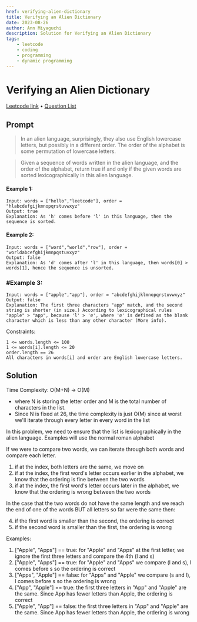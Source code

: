 ```yaml
---
href: verifying-alien-dictionary
title: Verifying an Alien Dictionary
date: 2023-08-26
author: Ann Miyaguchi
description: Solution for Verifying an Alien Dictionary
tags: 
    - leetcode
    - coding
    - programming
    - dynamic programming
---
```


# Verifying an Alien Dictionary
[Leetcode link](https://leetcode.com/problems/verifying-an-alien-dictionary/) • [Question List](Coding-Questions)

## Prompt
>In an alien language, surprisingly, they also use English lowercase letters, but possibly in a different order. The order of the alphabet is some permutation of lowercase letters.

>Given a sequence of words written in the alien language, and the order of the alphabet, return true if and only if the given words are sorted lexicographically in this alien language.

 

#### Example 1:
```
Input: words = ["hello","leetcode"], order = "hlabcdefgijkmnopqrstuvwxyz"
Output: true
Explanation: As 'h' comes before 'l' in this language, then the sequence is sorted.
```

#### Example 2:
```
Input: words = ["word","world","row"], order = "worldabcefghijkmnpqstuvxyz"
Output: false
Explanation: As 'd' comes after 'l' in this language, then words[0] > words[1], hence the sequence is unsorted.
```

### #Example 3:
```
Input: words = ["apple","app"], order = "abcdefghijklmnopqrstuvwxyz"
Output: false
Explanation: The first three characters "app" match, and the second string is shorter (in size.) According to lexicographical rules "apple" > "app", because 'l' > '∅', where '∅' is defined as the blank character which is less than any other character (More info).
```

Constraints:
```
1 <= words.length <= 100
1 <= words[i].length <= 20
order.length == 26
All characters in words[i] and order are English lowercase letters.
```


## Solution 

Time Complexity: O(M+N) -> O(M)

* where N is storing the letter order and M is the total number of characters in the list. 
* Since N is fixed at 26, the time complexity is just O(M) since at worst we'll iterate through every letter in every word in the list

In this problem, we need to ensure that the list is lexicographically in the alien language. Examples will use the normal roman alphabet

If we were to compare two words, we can iterate through both words and compare each letter.

1) if at the index, both letters are the same, we move on 
2) if at the index, the first word's letter occurs earlier in the alphabet, we know that the ordering is fine between the two words
3) if at the index, the first word's letter occurs later in the alphabet, we know that the ordering is wrong between the two words 

In the case that the two words do not have the same length and we reach the end of one of the words BUT all letters so far were the same then: 

4) if the first word is smaller than the second, the ordering is correct
5) if the second word is smaller than the first, the ordering is wrong 

Examples: 

1) ["Apple", "Apps"] == true: for "Apple" and "Apps" at the first letter, we ignore the first three letters and compare the 4th (l and s) 
2) ["Apple", "Apps"] == true: for "Apple" and "Apps" we compare (l and s), l comes before s so the ordering is correct
3) ["Apps", "Apple"] == false:  for "Apps" and "Apple" we compare (s and l), l comes before s so the ordering is wrong
4) ["App", "Apple"] == true: the first three letters in "App" and "Apple" are the same. Since App has fewer letters than Apple, the ordering is correct
5) ["Apple", "App"] == false: the first three letters in "App" and "Apple" are the same. Since App has fewer letters than Apple, the ordering is wrong
